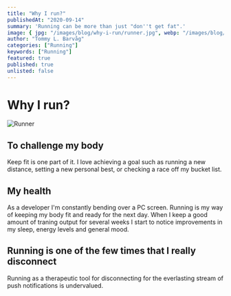 ```yaml
---
title: "Why I run?"
publishedAt: "2020-09-14"
summary: 'Running can be more than just "don''t get fat".'
image: { jpg: "/images/blog/why-i-run/runner.jpg", webp: "/images/blog/why-i-commit/runner.webp" }
author: "Tommy L. Barvåg"
categories: ["Running"]
keywords: ["Running"]
featured: true
published: true
unlisted: false
---
```



# Why I run?

<Image
  variant="blog"
  jpg="/images/blog/why-i-run/runner.jpg"
  webp="/images/blog/why-i-run/runner.webp"
  alt="Runner"
  loading="eager"
/>

## To challenge my body

Keep fit is one part of it. I love achieving a goal such as running a new distance, setting a new personal best, or checking a race off my bucket list.

<StravaRunningGoals variant="cards.small" my={4} />

## My health

As a developer I'm constantly bending over a PC screen. Running is my way of keeping my body
fit and ready for the next day. When I keep a good amount of traning output for several
weeks I start to notice improvements in my sleep, energy levels and general mood.

## Running is one of the few times that I really disconnect

Running as a therapeutic tool for disconnecting for the everlasting stream of push
notifications is undervalued.

<LastStravaActivity />
